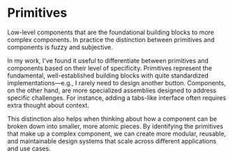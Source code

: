 
<Meta title="Primitives/Overview" />

# Primitives

Low-level components that are the foundational building blocks to more complex components.
In practice the distinction between primitives and components is fuzzy and subjective.

In my work, I've found it useful to differentiate between primitives and components based
on their level of specificity. Primitives represent the fundamental,
well-established building blocks with quite standardized implementations—e.g.,
I rarely need to design another button. Components, on the other hand, are more specialized
assemblies designed to address specific challenges. For instance, adding a tabs-like
interface often requires extra thought about context.

This distinction also helps when thinking about how a component can be broken down into smaller,
more atomic pieces. By identifying the primitives that make up a complex component, we can create
more modular, reusable, and maintainable design systems that scale across different applications
and use cases.